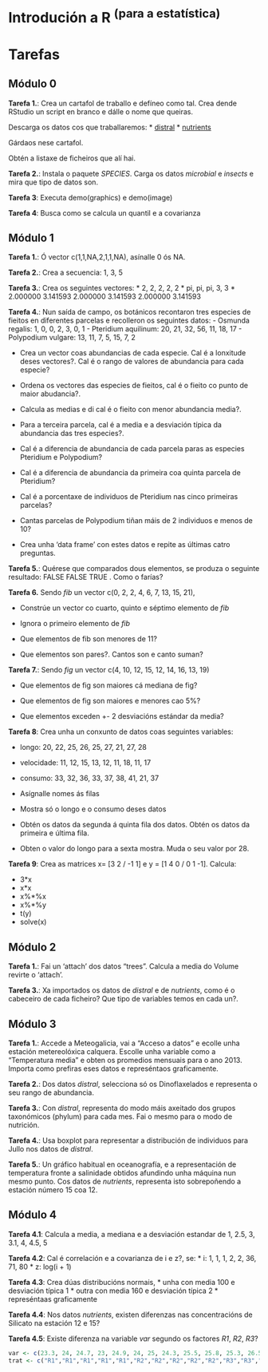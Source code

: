 Introdución a R <sup>(para a estatística)</sup>
========================================================
Tarefas
========================================================

Módulo 0
--------------------------------------------------------

**Tarefa 1.**: Crea un cartafol de traballo e defíneo como tal. Crea dende RStudio un script en branco e dálle o nome que queiras. 

Descarga os datos cos que traballaremos:
* [distral](https://raw.github.com/mglbranco/introducion_a_R/gh-pages/data/distral.csv)
* [nutrients](https://github.com/mglbranco/introducion_a_R/blob/gh-pages/data/nutrients.csv)

Gárdaos nese cartafol. 

Obtén a listaxe de ficheiros que alí hai.

**Tarefa 2.**: Instala o paquete _SPECIES_. Carga os datos _microbial_ e _insects_ e mira que tipo de datos son.

**Tarefa 3**: Executa demo(graphics) e demo(image)

**Tarefa 4**: Busca como se calcula un quantil e a covarianza

Módulo 1
--------------------------------------------------------

**Tarefa 1.**: Ó vector c(1,1,NA,2,1,1,NA), asínalle 0 ós NA.

**Tarefa 2.**: Crea a secuencia: 1, 3, 5

**Tarefa 3.**: Crea os seguintes vectores: 
* 2, 2, 2, 2, 2
* pi, pi, pi, 3, 3
* 2.000000 3.141593 2.000000 3.141593 2.000000 3.141593

**Tarefa 4.**: Nun saída de campo, os botánicos recontaron tres especies de fieitos en diferentes parcelas e recolleron os seguintes datos:
- Osmunda regalis: 1, 0, 0, 2, 3, 0, 1
- Pteridium aquilinum: 20, 21, 32, 56, 11, 18, 17
- Polypodium vulgare: 13, 11, 7, 5, 15, 7, 2

* Crea un vector coas abundancias de cada especie. Cal é a lonxitude deses vectores?. Cal é o rango de valores de abundancia para cada especie?

* Ordena os vectores das especies de fieitos, cal é o fieito co punto de maior abudancia?.

* Calcula as medias e di cal é o fieito con menor abundancia media?. 

* Para a terceira parcela, cal é a media e a desviación típica da abundancia das tres especies?. 

* Cal é a diferencia de abundancia de cada parcela paras as especies Pteridium e Polypodium?

* Cal é a diferencia de abundancia da primeira coa quinta parcela de Pteridium?

* Cal é a porcentaxe de individuos de Pteridium nas cinco primeiras parcelas?

* Cantas parcelas de Polypodium tiñan máis de 2 individuos e menos de 10?

* Crea unha 'data frame' con estes datos e repite as últimas catro preguntas.

**Tarefa 5.**: Quérese que comparados dous elementos, se produza o seguinte resultado: FALSE FALSE TRUE . Como o farías?

**Tarefa 6.** Sendo *fib* un vector c(0, 2, 2, 4, 6, 7, 13, 15, 21), 

* Constrúe un vector co cuarto, quinto e séptimo elemento de _fib_

* Ignora o primeiro elemento de _fib_

* Que elementos de fib son menores de 11?

* Que elementos son pares?. Cantos son e canto suman?

**Tarefa 7.**: Sendo *fig* un vector c(4, 10, 12, 15, 12, 14, 16, 13, 19)

* Que elementos de fig son maiores cá mediana de fig? 

* Que elementos de fig son maiores e menores cao 5%?

* Que elementos exceden +- 2 desviacións estándar da media?

**Tarefa 8**: Crea unha un conxunto de datos coas seguintes variables:

* longo: 20, 22, 25, 26, 25, 27, 21, 27, 28
* velocidade: 11, 12, 15, 13, 12, 11, 18, 11, 17
* consumo: 33, 32, 36, 33, 37, 38, 41, 21, 37

* Asígnalle nomes ás filas

* Mostra só o longo e o consumo deses datos

* Obtén os datos da segunda á quinta fila dos datos. Obtén os datos da primeira e última fila.

* Obten o valor do longo para a sexta mostra. Muda o seu valor por 28.

**Tarefa 9**: Crea as matrices x= [3 2 / -1 1] e y = [1 4 0 / 0 1 -1]. Calcula:

* 3*x
* x*x
* x%*%x
* x%*%y
* t(y)
* solve(x)


Módulo 2
--------------------------------------------------------
**Tarefa 1.**: Fai un 'attach' dos datos "trees". Calcula a media do Volume revirte o 'attach'.

**Tarefa 3.**: Xa importados os datos de *distral* e de *nutrients*, como é o cabeceiro de cada ficheiro? Que tipo de variables temos en cada un?.

Módulo 3
--------------------------------------------------------

**Tarefa 1.**: Accede a Meteogalicia, vai a "Acceso a datos" e ecolle unha estación metereolóxica calquera. Escolle unha variable como a "Temperatura media" e obten os promedios mensuais para o ano 2013. Importa como prefiras eses datos e represéntaos graficamente.

**Tarefa 2.**: Dos datos _distral_, selecciona só os Dinoflaxelados e representa o seu rango de abundancia.

**Tarefa 3.**: Con _distral_, representa do modo máis axeitado dos grupos taxonómicos (phylum) para cada mes. Fai o mesmo para o modo de nutrición.

**Tarefa 4.**: Usa boxplot para representar a distribución de individuos para Jullo nos datos de _distral_.

**Tarefa 5.**: Un gráfico habitual en oceanografía, e a representación de temperatura fronte a salinidade obtidos afundindo unha máquina nun mesmo punto. Cos datos de _nutrients_, representa isto sobrepoñendo a estación número 15 coa 12.

Módulo 4
--------------------------------------------------------
**Tarefa 4.1**: Calcula a media, a mediana e a desviación estandar de 1, 2.5, 3, 3.1, 4, 4.5, 5

**Tarefa 4.2**: Cal é correlación e a covarianza de i e z?, se:
* i: 1, 1, 1, 2, 2, 36, 71, 80
* z: log(i + 1)

**Tarefa 4.3**: Crea dúas distribucións normais,
* unha con media 100 e desviación típica 1
* outra con media 160 e desviación típica 2
* represéntaas graficamente


**Tarefa 4.4**: Nos datos _nutrients_, existen diferenzas nas concentracións de Silicato na estación 12 e 15?


**Tarefa 4.5**: Existe diferenza na variable _var_ segundo os factores _R1_, _R2_, _R3_?
```r
var <- c(23.3, 24, 24.7, 23, 24.9, 24, 25, 24.3, 25.5, 25.8, 25.3, 26.5, 26.4, 27, 27.6)
trat <- c("R1","R1","R1","R1","R1","R2","R2","R2","R2","R2","R3","R3","R3","R3","R3")
```
